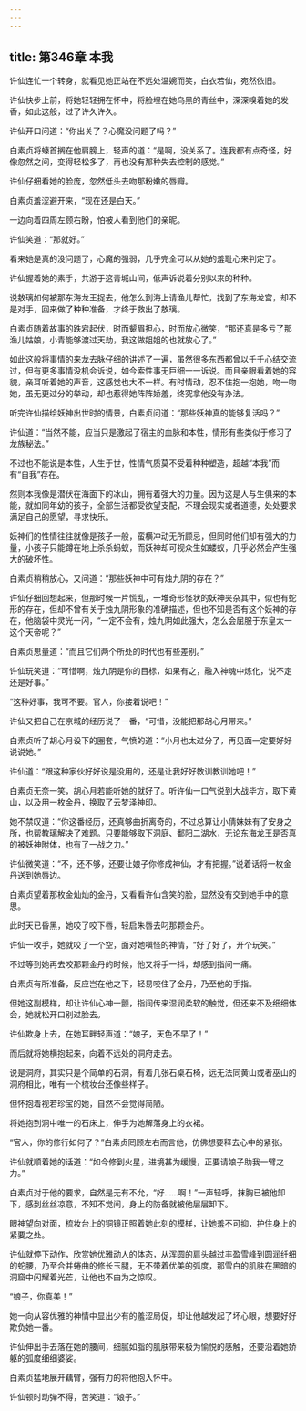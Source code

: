 ```yaml
---
---
---
```

title: 第346章 本我
---





许仙连忙一个转身，就看见她正站在不远处温婉而笑，白衣若仙，宛然依旧。

许仙快步上前，将她轻轻拥在怀中，将脸埋在她乌黑的青丝中，深深嗅着她的发香，如此这般，过了许久许久。

许仙开口问道：“你出关了？心魔没问题了吗？”

白素贞将螓首搁在他肩膀上，轻声的道：“是啊，没关系了。连我都有点奇怪，好像忽然之间，变得轻松多了，再也没有那种失去控制的感觉。”

许仙仔细看她的脸庞，忽然低头去吻那粉嫩的唇瓣。

白素贞羞涩避开来，“现在还是白天。”

一边向着四周左顾右盼，怕被人看到他们的亲昵。

许仙笑道：“那就好。”

看来她是真的没问题了，心魔的强弱，几乎完全可以从她的羞耻心来判定了。

许仙握着她的素手，共游于这青城山间，低声诉说着分别以来的种种。

说敖璃如何被那东海龙王捉去，他怎么到海上请渔儿帮忙，找到了东海龙宫，却不是对手，回来做了种种准备，才终于救出了敖璃。

白素贞随着故事的跌宕起伏，时而颦眉担心，时而放心微笑，“那还真是多亏了那渔儿姑娘，小青能够渡过天劫，我这做姐姐的也就放心了。”

如此这般将事情的来龙去脉仔细的讲述了一遍，虽然很多东西都曾以千千心结交流过，但有更多事情没机会诉说，如今索性事无巨细一一诉说。而且亲眼看着她的容貌，亲耳听着她的声音，这感觉也大不一样。有时情动，忍不住抱一抱她，吻一吻她，虽无更过分的举动，却也惹得她阵阵娇羞，终究拿他没有办法。

听完许仙描绘妖神出世时的情景，白素贞问道：“那些妖神真的能够复活吗？”

许仙道：“当然不能，应当只是激起了宿主的血脉和本性，情形有些类似于修习了龙族秘法。”

不过也不能说是本性，人生于世，性情气质莫不受着种种塑造，超越“本我”而有“自我”存在。

然则本我像是潜伏在海面下的冰山，拥有着强大的力量。因为这是人与生俱来的本能，就如同年幼的孩子，全部生活都受欲望支配，不理会现实或者道德，处处要求满足自己的愿望，寻求快乐。

妖神们的性情往往就像是孩子一般，蛮横冲动无所顾忌，但同时他们却有强大的力量，小孩子只能蹲在地上杀杀蚂蚁，而妖神却可视众生如蝼蚁，几乎必然会产生强大的破坏性。

白素贞稍稍放心，又问道：“那些妖神中可有烛九阴的存在？”

许仙仔细回想起来，但那时候一片慌乱，一堆奇形怪状的妖神夹杂其中，似也有蛇形的存在，但却不曾有关于烛九阴形象的准确描述，但也不知是否有这个妖神的存在，他脑袋中灵光一闪，“一定不会有，烛九阴如此强大，怎么会屈服于东皇太一这个天帝呢？”

白素贞思量道：“而且它们两个所处的时代也有些差别。”

许仙玩笑道：“可惜啊，烛九阴是你的目标，如果有之，融入神魂中炼化，说不定还是好事。”

“这种好事，我可不要。官人，你接着说吧！”

许仙又把自己在京城的经历说了一番，“可惜，没能把那胡心月带来。”

白素贞听了胡心月设下的圈套，气愤的道：“小月也太过分了，再见面一定要好好说说她。”

许仙道：“跟这种家伙好好说是没用的，还是让我好好教训教训她吧！”

白素贞无奈一笑，胡心月若能听她的就好了。听许仙一口气说到大战毕方，取下黄山，以及用一枚金丹，换取了云梦泽神印。

她不禁叹道：“你这番经历，还真够曲折离奇的，不过总算让小倩妹妹有了安身之所，也帮教璃解决了难题。只要能够取下洞庭、鄱阳二湖水，无论东海龙王是否真的被妖神附体，也有了一战之力。”

许仙微笑道：“不，还不够，还要让娘子你修成神仙，才有把握。”说着话将一枚金丹送到她唇边。

白素贞望着那枚金灿灿的金丹，又看看许仙含笑的脸，显然没有交到她手中的意思。

此时天已昏黑，她咬了咬下唇，轻启朱唇去叼那颗金丹。

许仙一收手，她就咬了一个空，面对她嗔怪的神情，“好了好了，开个玩笑。”

不过等到她再去咬那颗金丹的时候，他又将手一抖，却感到指间一痛。

白素贞有所准备，反应岂在他之下，轻易咬住了金丹，乃至他的手指。

但她这副模样，却让许仙心神一颤，指间传来湿润柔软的触觉，但还来不及细细体会，她就松开口别过脸去。

许仙欺身上去，在她耳畔轻声道：“娘子，天色不早了！”

而后就将她横抱起来，向着不远处的洞府走去。

说是洞府，其实只是个简单的石洞，有着几张石桌石椅，远无法同黄山或者巫山的洞府相比，唯有一个梳妆台还像些样子。

但怀抱着视若珍宝的她，自然不会觉得简陋。

将她抱到洞中唯一的石床上，伸手为她解落身上的衣裙。

“官人，你的修行如何了？”白素贞罔顾左右而言他，仿佛想要释去心中的紧张。

许仙就顺着她的话道：“如今修到火星，进境甚为缓慢，正要请娘子助我一臂之力。”

白素贞对于他的要求，自然是无有不允，“好……啊！”一声轻呼，抹胸已被他卸下，感到丝丝凉意，不知不觉间，身上的防备就被他层层卸下。

眼神望向对面，梳妆台上的铜镜正照着她此刻的模样，让她羞不可抑，护住身上的紧要之处。

许仙就停下动作，欣赏她优雅动人的体态，从浑圆的肩头越过丰盈雪峰到圆润纤细的蛇腰，乃至合并蜷曲的修长玉腿，无不带着优美的弧度，那雪白的肌肤在黑暗的洞窟中闪耀着光芒，让他也不由为之惊叹。

“娘子，你真美！”

她一向从容优雅的神情中显出少有的羞涩局促，却让他越发起了坏心眼，想要好好欺负她一番。

许仙伸出手去落在她的腰间，细腻如脂的肌肤带来极为愉悦的感触，还要沿着她娇躯的弧度细细婆娑。

白素贞猛地展开藕臂，强有力的将他抱入怀中。

许仙顿时动弹不得，苦笑道：“娘子。”